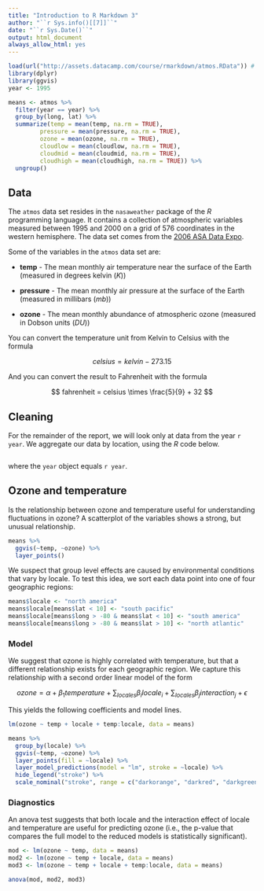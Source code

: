 ```yaml
---
title: "Introduction to R Markdown 3"
author: "``r Sys.info()[[7]]``"
date: "``r Sys.Date()``"
output: html_document
always_allow_html: yes
---
```


```r
load(url("http://assets.datacamp.com/course/rmarkdown/atmos.RData")) # working with a subset
library(dplyr)
library(ggvis)
year <- 1995
```

```r
means <- atmos %>% 
  filter(year == year) %>%
  group_by(long, lat) %>%
  summarize(temp = mean(temp, na.rm = TRUE), 
         pressure = mean(pressure, na.rm = TRUE),
         ozone = mean(ozone, na.rm = TRUE),
         cloudlow = mean(cloudlow, na.rm = TRUE),
         cloudmid = mean(cloudmid, na.rm = TRUE),
         cloudhigh = mean(cloudhigh, na.rm = TRUE)) %>%
  ungroup()
```


## Data

The `atmos` data set resides in the `nasaweather` package of the *R* programming language. It contains a collection of atmospheric variables measured between 1995 and 2000 on a grid of 576 coordinates in the western hemisphere. The data set comes from the [2006 ASA Data Expo](http://stat-computing.org/dataexpo/2006/).

Some of the variables in the `atmos` data set are:

* **temp** - The mean monthly air temperature near the surface of the Earth (measured in degrees kelvin (*K*))

* **pressure** - The mean monthly air pressure at the surface of the Earth (measured in millibars (*mb*))

* **ozone** - The mean monthly abundance of atmospheric ozone (measured in Dobson units (*DU*))

You can convert the temperature unit from Kelvin to Celsius with the formula

$$ celsius = kelvin - 273.15 $$

And you can convert the result to Fahrenheit with the formula

$$ fahrenheit = celsius \times \frac{5}{9} + 32 $$

## Cleaning

For the remainder of the report, we will look only at data from the year `r year`. We aggregate our data by location, using the *R* code below.

```r
```

where the `year` object equals `r year`.

## Ozone and temperature

Is the relationship between ozone and temperature useful for understanding fluctuations in ozone? A scatterplot of the variables shows a strong, but unusual relationship.

```r
means %>% 
  ggvis(~temp, ~ozone) %>%
  layer_points() 
```

We suspect that group level effects are caused by environmental conditions that vary by locale. To test this idea, we sort each data point into one of four geographic regions:
  
```r
means$locale <- "north america"  
means$locale[means$lat < 10] <- "south pacific"
means$locale[means$long > -80 & means$lat < 10] <- "south america"
means$locale[means$long > -80 & means$lat > 10] <- "north atlantic"
```

### Model

We suggest that ozone is highly correlated with temperature, but that a different relationship exists for each geographic region. We capture this relationship with a second order linear model of the form

$$ ozone = \alpha + \beta_{1} temperature + \sum_{locales} \beta_{i} locale_{i} + \sum_{locales} \beta_{j} interaction_{j} + \epsilon$$

This yields the following coefficients and model lines.

```r
lm(ozone ~ temp + locale + temp:locale, data = means)
```

```r
means %>% 
  group_by(locale) %>%
  ggvis(~temp, ~ozone) %>%
  layer_points(fill = ~locale) %>%
  layer_model_predictions(model = "lm", stroke = ~locale) %>%
  hide_legend("stroke") %>%
  scale_nominal("stroke", range = c("darkorange", "darkred", "darkgreen", "darkblue"))
```

### Diagnostics

An anova test suggests that both locale and the interaction effect of locale and temperature are useful for predicting ozone (i.e., the p-value that compares the full model to the reduced models is statistically significant).

```r
mod <- lm(ozone ~ temp, data = means)
mod2 <- lm(ozone ~ temp + locale, data = means)
mod3 <- lm(ozone ~ temp + locale + temp:locale, data = means)

anova(mod, mod2, mod3)
```
